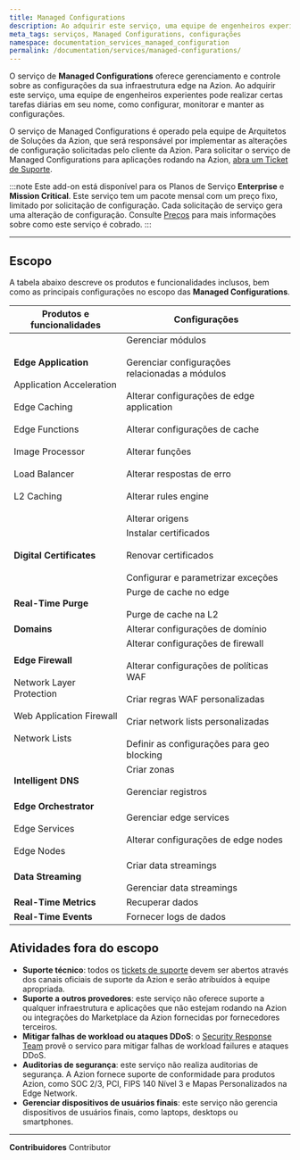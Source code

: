 ```yaml
---
title: Managed Configurations
description: Ao adquirir este serviço, uma equipe de engenheiros experientes pode realizar certas tarefas diárias em seu nome, como configurar, monitorar e manter as configurações para você.
meta_tags: serviços, Managed Configurations, configurações
namespace: documentation_services_managed_configuration
permalink: /documentation/services/managed-configurations/
---
```


O serviço de **Managed Configurations** oferece gerenciamento e controle sobre as configurações da sua infraestrutura edge na Azion. Ao adquirir este serviço, uma equipe de engenheiros experientes pode realizar certas tarefas diárias em seu nome, como configurar, monitorar e manter as configurações.

O serviço de Managed Configurations é operado pela equipe de Arquitetos de Soluções da Azion, que será responsável por implementar as alterações de configuração solicitadas pelo cliente da Azion. Para solicitar o serviço de Managed Configurations para aplicações rodando na Azion, [abra um Ticket de Suporte](https://tickets.azion.com/).

:::note
Este add-on está disponível para os Planos de Serviço **Enterprise** e **Mission Critical**. Este serviço tem um pacote mensal com um preço fixo, limitado por solicitação de configuração. Cada solicitação de serviço gera uma alteração de configuração. Consulte [Preços](https://www.azion.com/pt-br/precos/) para mais informações sobre como este serviço é cobrado.
:::

---

## Escopo

A tabela abaixo descreve os produtos e funcionalidades inclusos, bem como as principais configurações no escopo das **Managed Configurations**.

| Produtos e funcionalidades | Configurações |
| --- | --- |
| **Edge Application**<br></br>Application Acceleration<br></br>Edge Caching<br></br>Edge Functions<br></br>Image Processor<br></br>Load Balancer<br></br>L2 Caching | Gerenciar módulos <br></br>Gerenciar configurações relacionadas a módulos<br></br>Alterar configurações de edge application<br></br>Alterar configurações de cache<br></br>Alterar funções<br></br>Alterar respostas de erro<br></br>Alterar rules engine<br></br>Alterar origens |
| **Digital Certificates** | Instalar certificados<br></br>Renovar certificados<br></br>Configurar e parametrizar exceções |
| **Real-Time Purge** | Purge de cache no edge<br></br>Purge de cache na L2 |
| **Domains** | Alterar configurações de domínio |
| **Edge Firewall**<br></br>Network Layer Protection<br></br>Web Application Firewall<br></br>Network Lists | Alterar configurações de firewall<br></br>Alterar configurações de políticas WAF<br></br>Criar regras WAF personalizadas<br></br>Criar network lists personalizadas<br></br>Definir as configurações para geo blocking |
| **Intelligent DNS** | Criar zonas<br></br>Gerenciar registros | 
| **Edge Orchestrator**<br></br>Edge Services<br></br>Edge Nodes | Gerenciar edge services<br></br>Alterar configurações de edge nodes |
| **Data Streaming** | Criar data streamings<br></br>Gerenciar data streamings |
| **Real-Time Metrics** | Recuperar dados |
| **Real-Time Events** | Fornecer logs de dados |

## Atividades fora do escopo

- **Suporte técnico**: todos os [tickets de suporte](/en/documentation/products/guides/open-tickets/) devem ser abertos através dos canais oficiais de suporte da Azion e serão atribuídos à equipe apropriada.
- **Suporte a outros provedores**: este serviço não oferece suporte a qualquer infraestrutura e aplicações que não estejam rodando na Azion ou integrações do Marketplace da Azion fornecidas por fornecedores terceiros.
- **Mitigar falhas de workload ou ataques DDoS**: o [Security Response Team](/en/documentation/services/security-response-team/) provê o servico para mitigar falhas de workload failures e ataques DDoS.
- **Auditorias de segurança**: este serviço não realiza auditorias de segurança. A Azion fornece suporte de conformidade para produtos Azion, como SOC 2/3, PCI, FIPS 140 Nível 3 e Mapas Personalizados na Edge Network.
- **Gerenciar dispositivos de usuários finais**: este serviço não gerencia dispositivos de usuários finais, como laptops, desktops ou smartphones.


---


**Contribuidores** <ContributorList>Contributor</ContributorList>
